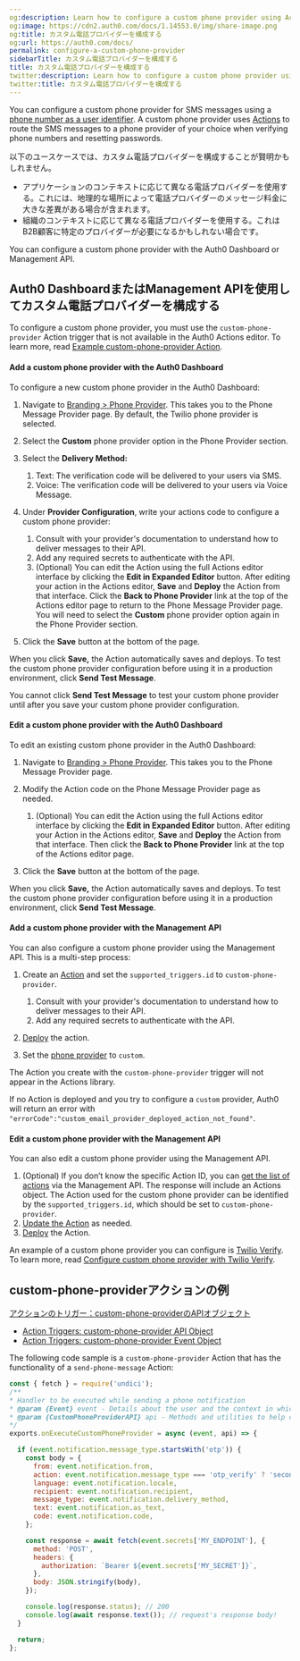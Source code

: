 ```yaml
---
og:description: Learn how to configure a custom phone provider using Actions
og:image: https://cdn2.auth0.com/docs/1.14553.0/img/share-image.png
og:title: カスタム電話プロバイダーを構成する
og:url: https://auth0.com/docs/
permalink: configure-a-custom-phone-provider
sidebarTitle: カスタム電話プロバイダーを構成する
title: カスタム電話プロバイダーを構成する
twitter:description: Learn how to configure a custom phone provider using Actions
twitter:title: カスタム電話プロバイダーを構成する
---
```


You can configure a custom phone provider for SMS messages using a [phone number as a user identifier](/docs/authenticate/database-connections/activate-and-configure-attributes-for-flexible-identifiers). A custom phone provider uses [Actions](/docs/customize/actions/actions-overview) to route the SMS messages to a phone provider of your choice when verifying phone numbers and resetting passwords.

以下のユースケースでは、カスタム電話プロバイダーを構成することが賢明かもしれません。

* アプリケーションのコンテキストに応じて異なる電話プロバイダーを使用する。これには、地理的な場所によって電話プロバイダーのメッセージ料金に大きな差異がある場合が含まれます。
* 組織のコンテキストに応じて異なる電話プロバイダーを使用する。これはB2B顧客に特定のプロバイダーが必要になるかもしれない場合です。

You can configure a custom phone provider with the <Tooltip tip="Auth0 Dashboard: Auth0's main product to configure your services." cta="View Glossary" href="/docs/glossary?term=Auth0+Dashboard">Auth0 Dashboard</Tooltip> or <Tooltip tip="Auth0 Dashboard: Auth0's main product to configure your services." cta="View Glossary" href="/docs/glossary?term=Management+API">Management API</Tooltip>.

## Auth0 DashboardまたはManagement APIを使用してカスタム電話プロバイダーを構成する

To configure a custom phone provider, you must use the `custom-phone-provider` Action trigger that is not available in the Auth0 Actions editor. To learn more, read [Example custom-phone-provider Action](#example-custom-phone-provider-action).

<Tabs><Tab title="Auth0 Dashboard">

#### Add a custom phone provider with the Auth0 Dashboard

To configure a new custom phone provider in the Auth0 Dashboard:

1. Navigate to [Branding > Phone Provider](https://manage.auth0.com/dashboard/#/phone/templates/phone/provider). This takes you to the Phone Message Provider page. By default, the Twilio phone provider is selected.
2. Select the **Custom** phone provider option in the Phone Provider section.
3. Select the **Delivery Method:**

   1. Text: The verification code will be delivered to your users via SMS.
   2. Voice: The verification code will be delivered to your users via Voice Message.
4. Under **Provider Configuration**, write your actions code to configure a custom phone provider:

   1. Consult with your provider's documentation to understand how to deliver messages to their API.
   2. Add any required secrets to authenticate with the API.
   3. (Optional) You can edit the Action using the full Actions editor interface by clicking the **Edit in Expanded Editor** button. After editing your action in the Actions editor, **Save** and **Deploy** the Action from that interface. Click the **Back to Phone Provider** link at the top of the Actions editor page to return to the Phone Message Provider page. You will need to select the **Custom** phone provider option again in the Phone Provider section.
5. Click the **Save** button at the bottom of the page.

When you click **Save,** the Action automatically saves and deploys. To test the custom phone provider configuration before using it in a production environment, click **Send Test Message**.

<Callout icon="file-lines" color="#0EA5E9" iconType="regular">

You cannot click **Send Test Message** to test your custom phone provider until after you save your custom phone provider configuration.

</Callout>

#### Edit a custom phone provider with the Auth0 Dashboard

To edit an existing custom phone provider in the Auth0 Dashboard:

1. Navigate to [Branding > Phone Provider](https://manage.auth0.com/dashboard/#/phone/templates/phone/provider). This takes you to the Phone Message Provider page.
2. Modify the Action code on the Phone Message Provider page as needed.

   1. (Optional) You can edit the Action using the full Actions editor interface by clicking the **Edit in Expanded Editor** button. After editing your Action in the Actions editor, **Save** and **Deploy** the Action from that interface. Then click the **Back to Phone Provider** link at the top of the Actions editor page.
3. Click the **Save** button at the bottom of the page.

When you click **Save,** the Action automatically saves and deploys. To test the custom phone provider configuration before using it in a production environment, click **Send Test Message**.

</Tab><Tab title="Management API">

#### Add a custom phone provider with the Management API

You can also configure a custom phone provider using the Management API. This is a multi-step process:

1. Create an [Action](https://auth0.com/docs/api/management/v2/actions/post-action) and set the `supported_triggers.id` to `custom-phone-provider`.

   1. Consult with your provider's documentation to understand how to deliver messages to their API.
   2. Add any required secrets to authenticate with the API.
2. [Deploy](https://auth0.com/docs/api/management/v2/actions/post-deploy-action) the action.
3. Set the [phone provider](https://auth0.com/docs/api/management/v2/branding/create-phone-provider) to `custom`.

<Callout icon="file-lines" color="#0EA5E9" iconType="regular">

The Action you create with the `custom-phone-provider` trigger will not appear in the Actions library.

</Callout>

<Callout icon="file-lines" color="#0EA5E9" iconType="regular">

If no Action is deployed and you try to configure a `custom` provider, Auth0 will return an error with `"errorCode":"custom_email_provider_deployed_action_not_found"`.

</Callout>

#### Edit a custom phone provider with the Management API

You can also edit a custom phone provider using the Management API.

1. (Optional) If you don’t know the specific Action ID, you can [get the list of actions](https://auth0.com/docs/api/management/v2/actions/get-actions) via the Management API. The response will include an Actions object. The Action used for the custom phone provider can be identified by the `supported_triggers.id`, which should be set to `custom-phone-provider`.
2. [Update the Action](https://auth0.com/docs/api/management/v2/actions/patch-action) as needed.
3. [Deploy](https://auth0.com/docs/api/management/v2/actions/post-deploy-action) the Action.

</Tab></Tabs>

An example of a custom phone provider you can configure is [Twilio Verify](https://www.twilio.com/docs/verify). To learn more, read [Configure custom phone provider with Twilio Verify](/docs/customize/phone-messages/configure-phone-messaging-providers/configure-a-custom-phone-provider/configure-a-custom-phone-provider-with-twilio-verify).

## custom-phone-providerアクションの例

[アクションのトリガー：custom-phone-providerのAPIオブジェクト](/action-triggers-custom-phone-provider-api-object)

* [Action Triggers: custom-phone-provider API Object](/docs/customize/phone-messages/configure-phone-messaging-providers/configure-a-custom-phone-provider/action-triggers-custom-phone-provider-api-object)
* [Action Triggers: custom-phone-provider Event Object](/docs/customize/phone-messages/configure-phone-messaging-providers/configure-a-custom-phone-provider/actions-triggers-custom-phone-provider-event-object)

The following code sample is a `custom-phone-provider` Action that has the functionality of a `send-phone-message` Action:

```javascript lines expandable
const { fetch } = require('undici');
/**
* Handler to be executed while sending a phone notification
* @param {Event} event - Details about the user and the context in which they are logging in.
* @param {CustomPhoneProviderAPI} api - Methods and utilities to help change the behavior of sending a phone notification.
*/
exports.onExecuteCustomPhoneProvider = async (event, api) => {

  if (event.notification.message_type.startsWith('otp')) {
    const body = {
      from: event.notification.from,
      action: event.notification.message_type === 'otp_verify' ? 'second-factor-authenticator' : 'enrollment',
      language: event.notification.locale,
      recipient: event.notification.recipient,
      message_type: event.notification.delivery_method,
      text: event.notification.as_text,
      code: event.notification.code,
    };

    const response = await fetch(event.secrets['MY_ENDPOINT'], {
      method: 'POST',
      headers: {
        authorization: `Bearer ${event.secrets['MY_SECRET']}`,
      },
      body: JSON.stringify(body),
    });

    console.log(response.status); // 200
    console.log(await response.text()); // request's response body!
  }

  return;
};
```
